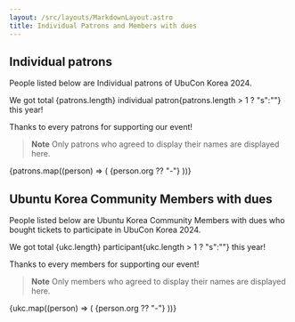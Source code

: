 ```yaml
---
layout: /src/layouts/MarkdownLayout.astro
title: Individual Patrons and Members with dues
---
```



## Individual patrons

People listed below are Individual patrons of UbuCon Korea 2024.

We got total {patrons.length} individual patron{patrons.length > 1 ? "s":""} this year!

Thanks to every patrons for supporting our event!

> **Note** Only patrons who agreed to display their names are displayed here.

<Row>
    {patrons.map((person) => (
        <Col size={3}>
            <Card title={person.name}>{person.org ?? "-"}</Card>
        </Col>
    ))}
</Row>

## Ubuntu Korea Community Members with dues

People listed below are Ubuntu Korea Community Members with dues who bought tickets to participate in UbuCon Korea 2024. 

We got total {ukc.length} participant{ukc.length > 1 ? "s":""} this year!

Thanks to every members for supporting our event!

> **Note** Only members who agreed to display their names are displayed here.

<Row>
    {ukc.map((person) => (
        <Col size={3}>
            <Card title={person.name}>{person.org ?? "-"}</Card>
        </Col>
    ))}
</Row>